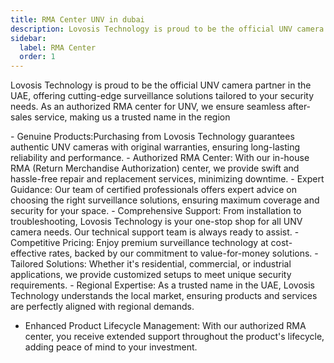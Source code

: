 ```yaml
---
title: RMA Center UNV in dubai
description: Lovosis Technology is proud to be the official UNV camera partner in the UAE.
sidebar:
  label: RMA Center
  order: 1
---
```



Lovosis Technology is proud to be the official UNV camera partner in the UAE, offering cutting-edge surveillance solutions tailored to your security needs. As an authorized RMA center for UNV, we ensure seamless after-sales service, making us a trusted name in the region

<Card title="Benefits for Customers:" icon="puzzle">
  - Genuine Products:Purchasing from Lovosis Technology guarantees authentic UNV cameras with original warranties, ensuring long-lasting reliability and performance.
  - Authorized RMA Center:
With our in-house RMA (Return Merchandise Authorization) center, we provide swift and hassle-free repair and replacement services, minimizing downtime.
- Expert Guidance:
Our team of certified professionals offers expert advice on choosing the right surveillance solutions, ensuring maximum coverage and security for your space.
- Comprehensive Support:
From installation to troubleshooting, Lovosis Technology is your one-stop shop for all UNV camera needs. Our technical support team is always ready to assist.
- Competitive Pricing:
Enjoy premium surveillance technology at cost-effective rates, backed by our commitment to value-for-money solutions.
- Tailored Solutions:
Whether it's residential, commercial, or industrial applications, we provide customized setups to meet unique security requirements.
- Regional Expertise:
As a trusted name in the UAE, Lovosis Technology understands the local market, ensuring products and services are perfectly aligned with regional demands.

- Enhanced Product Lifecycle Management:
  With our authorized RMA center, you receive extended support throughout the product's lifecycle, adding peace of mind to your investment.

</Card>

